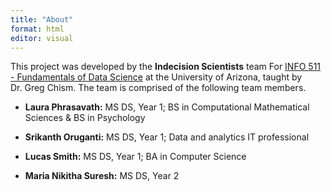 ```yaml
---
title: "About"
format: html
editor: visual
---
```


This project was developed by the **Indecision Scientists** team For [INFO 511 - Fundamentals of Data Science](https://datasciaz.netlify.app/) at the University of Arizona, taught by Dr. Greg Chism. The team is comprised of the following team members.

-   **Laura Phrasavath:** MS DS, Year 1; BS in Computational Mathematical Sciences & BS in Psychology

-   **Srikanth Oruganti:** MS DS, Year 1; Data and analytics IT professional

-   **Lucas Smith:** MS DS, Year 1; BA in Computer Science

-   **Maria Nikitha Suresh:** MS DS, Year 2